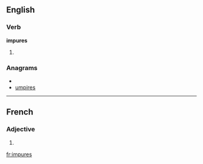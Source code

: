 ==English==

===Verb===
'''impures'''

# {{third-person singular of|[[impure]]}}

===Anagrams===
* {{alphagram|eimprsu}}
* [[umpires#English|umpires]]

----

==French==

===Adjective===
{{fr-adj-form}} {{f|p}}

# {{form of|feminine plural|impur|lang=French}}

[[fr:impures]]